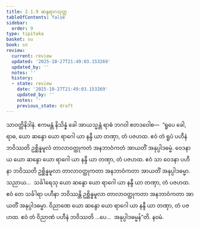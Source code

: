 ```yaml
---
title: 2.1.9 ဆန္ဒရာဂသုတ္တ
tableOfContents: false
sidebar:
  order: 9
type: tipitaka
basket: su
book: sn
review:
  current: review
  updated: '2025-10-27T21:49:03.153269'
  updated_by: ''
  notes: ''
  history:
  - state: review
    date: '2025-10-27T21:49:03.153269'
    updated_by: ''
    notes: ''
    previous_state: draft
---
```



<ReviewStatus review={frontmatter.review} showDetails={true} />

<HypothesisAnnotation frontmatter={frontmatter} />

<DynamicBreadcrumb />

<Division number="168" book="sn" e="ch" v="18" p="304">

<Paragraph number="841" book="sn">
သာဝတ္ထိနိဒါနံ. ဧကမန္တံ နိသိန္နံ ခေါ အာယသ္မန္တံ ရာဓံ ဘဂဝါ ဧတဒဝေါစ—  “ရူပေ ခေါ, ရာဓ, ယော ဆန္ဒော ယော ရာဂေါ ယာ နန္ဒီ ယာ တဏှာ, တံ ပဇဟထ. ဧဝံ တံ ရူပံ ပဟီနံ ဘဝိဿတိ ဥစ္ဆိန္နမူလံ တာလာဝတ္ထုကတံ အနဘာဝံကတံ အာယတိံ အနုပ္ပါဒဓမ္မံ. ဝေဒနာယ ယော ဆန္ဒော ယော ရာဂေါ ယာ နန္ဒီ ယာ တဏှာ, တံ ပဇဟထ. ဧဝံ သာ ဝေဒနာ ပဟီနာ ဘဝိဿတိ ဥစ္ဆိန္နမူလာ တာလာဝတ္ထုကတာ အနဘာဝံကတာ အာယတိံ အနုပ္ပါဒဓမ္မာ. သညာယ…  သင်္ခါရေသု ယော ဆန္ဒော ယော ရာဂေါ ယာ နန္ဒီ ယာ တဏှာ, တံ ပဇဟထ. ဧဝံ တေ သင်္ခါရာ ပဟီနာ ဘဝိဿန္တိ ဥစ္ဆိန္နမူလာ တာလာဝတ္ထုကတာ အနဘာဝံကတာ အာယတိံ အနုပ္ပါဒဓမ္မာ. ဝိညာဏေ ယော ဆန္ဒော ယော ရာဂေါ ယာ နန္ဒီ ယာ တဏှာ, တံ ပဇဟထ. ဧဝံ တံ ဝိညာဏံ ပဟီနံ ဘဝိဿတိ …ပေ…  အနုပ္ပါဒဓမ္မန်”တိ.

</Paragraph>
</Division>

<Paragraph number="842" type="center" book="sn">
နဝမံ.
</Paragraph>